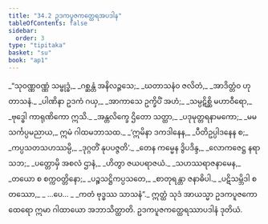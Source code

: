 ```yaml
---
title: "34.2 ဥဒကပူဇကတ္ထေရအပဒါန"
tableOfContents: false
sidebar:
  order: 3
type: "tipitaka"
basket: "su"
book: "ap1"
---
```



<DynamicBreadcrumb />

<Division number="7" book="ap1">

<Paragraph number="3723" type="verses" book="ap1">
_“သုဝဏ္ဏဝဏ္ဏံ သမ္ဗုဒ္ဓံ,_  
_ဂစ္ဆန္တံ အနိလဉ္ဇသေ;_  
_ဃတာသနံဝ ဇလိတံ,_  
_အာဒိတ္တံဝ ဟုတာသနံ._  

</Paragraph>

</Division>
<Division number="8" book="ap1">

<Paragraph number="3724" type="verses" book="ap1">
_ပါဏိနာ ဥဒကံ ဂယှ,_  
_အာကာသေ ဥက္ခိပိံ အဟံ;_  
_သမ္ပဋိစ္ဆိ မဟာဝီရော,_  
_ဗုဒ္ဓေါ ကာရုဏိကော ဣသိ._  

</Paragraph>

</Division>
<Division number="9" book="ap1">

<Paragraph number="3725" type="verses" book="ap1">
_အန္တလိက္ခေ ဌိတော သတ္ထာ,_  
_ပဒုမုတ္တရနာမကော;_  
_မမ သင်္ကပ္ပမညာယ,_  
ဣမံ ဂါထမဘာသထ._  

</Paragraph>

</Division>
<Division number="10" book="ap1">

<Paragraph number="3726" type="verses" book="ap1">
_‘ဣမိနာ ဒကဒါနေန,_  
_ပီတိဥပ္ပါဒနေန စ;_  
_ကပ္ပသတသဟဿမ္ပိ,_  
_ဒုဂ္ဂတိံ နုပပဇ္ဇတိ’._  

</Paragraph>

</Division>
<Division number="11" book="ap1">

<Paragraph number="3727" type="verses" book="ap1">
_တေန ကမ္မေန ဒွိပဒိန္ဒ,_  
_လောကဇေဋ္ဌ နရာသဘ;_  
_ပတ္တောမှိ အစလံ ဌာနံ,_  
_ဟိတွာ ဇယပရာဇယံ._  

</Paragraph>

</Division>
<Division number="12" book="ap1">

<Paragraph number="3728" type="verses" book="ap1">
_သဟဿရာဇနာမေန,_  
_တယော စ စက္ကဝတ္တိနော;_  
_ပဉ္စသဋ္ဌိကပ္ပသတေ,_  
_စာတုရန္တာ ဇနာဓိပါ._  

</Paragraph>

</Division>
<Division number="13" book="ap1">

<Paragraph number="3729" type="verses" book="ap1">
_ပဋိသမ္ဘိဒါ စတဿော,_  
_ …ပေ… _  
_ကတံ ဗုဒ္ဓဿ သာသနံ”._  

</Paragraph>

<Paragraph number="3730" book="ap1">
ဣတ္ထံ သုဒံ အာယသ္မာ ဥဒကပူဇကော ထေရော ဣမာ ဂါထာယော အဘာသိတ္ထာတိ.

</Paragraph>
</Division>

<Paragraph number="3731" type="center" book="ap1">
ဥဒကပူဇကတ္ထေရဿာပဒါနံ ဒုတိယံ.
</Paragraph>